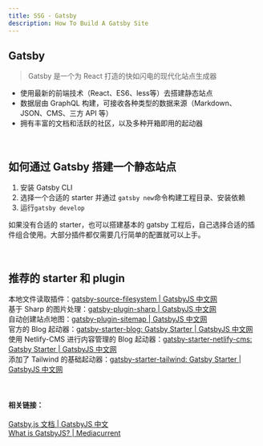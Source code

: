 ---
title: SSG - Gatsby
description: How To Build A Gatsby Site
---

## Gatsby
> Gatsby 是一个为 React 打造的快如闪电的现代化站点生成器
- 使用最新的前端技术（React、ES6、less等）去搭建静态站点
- 数据层由 GraphQL 构建，可接收各种类型的数据来源（Markdown、JSON、CMS、三方 API 等）
- 拥有丰富的文档和活跃的社区，以及多种开箱即用的起动器

<br />

## 如何通过 Gatsby 搭建一个静态站点
1. 安装 Gatsby CLI
2. 选择一个合适的 starter 并通过 `gatsby new`命令构建工程目录、安装依赖
3. 运行`gatsby develop`

如果没有合适的 starter，也可以搭建基本的 gatsby 工程后，自己选择合适的插件组合使用。大部分插件都仅需要几行简单的配置就可以上手。

<br />

## 推荐的 starter 和 plugin
本地文件读取插件：[gatsby-source-filesystem | GatsbyJS 中文网](https://www.gatsbyjs.cn/packages/gatsby-source-filesystem/?=)  
基于 Sharp 的图片处理：[gatsby-plugin-sharp | GatsbyJS 中文网](https://www.gatsbyjs.cn/packages/gatsby-plugin-sharp/?=)  
自动创建站点地图：[gatsby-plugin-sitemap | GatsbyJS 中文网](https://www.gatsbyjs.cn/packages/gatsby-plugin-sitemap/?=)  
官方的 Blog 起动器：[gatsby-starter-blog: Gatsby Starter | GatsbyJS 中文网](https://www.gatsbyjs.cn/starters/gatsbyjs/gatsby-starter-blog/)  
使用 Netlify-CMS 进行内容管理的 Blog 起动器：[gatsby-starter-netlify-cms: Gatsby Starter | GatsbyJS 中文网](https://www.gatsbyjs.cn/starters/netlify-templates/gatsby-starter-netlify-cms/)  
添加了 Tailwind 的基础起动器：[gatsby-starter-tailwind: Gatsby Starter | GatsbyJS 中文网](https://www.gatsbyjs.cn/starters/taylorbryant/gatsby-starter-tailwind/)  

<br />

#### 相关链接：  
[Gatsby.js 文档 | GatsbyJS 中文](https://www.gatsbyjs.cn/docs/)  
[What is GatsbyJS? | Mediacurrent](https://www.mediacurrent.com/blog/what-is-gatsbyjs/)